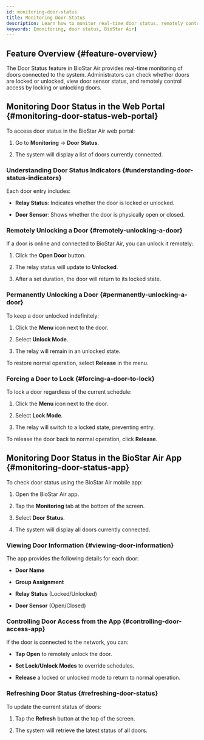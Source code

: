 ```yaml
---
id: monitoring-door-status
title: Monitoring Door Status
description: Learn how to monitor real-time door status, remotely control locks, and manage door access using both web portal and mobile app in BioStar Air.
keywords: [monitoring, door status, BioStar Air]
---
```



## Feature Overview {#feature-overview}

The Door Status feature in BioStar Air provides real-time monitoring of doors connected to the system. Administrators can check whether doors are locked or unlocked, view door sensor status, and remotely control access by locking or unlocking doors.

<YouTube videoId="_nxSRwst480" />

<CustomerNote />


## Monitoring Door Status in the Web Portal {#monitoring-door-status-web-portal}

To access door status in the BioStar Air web portal:

1. Go to **Monitoring** → **Door Status**.

1. The system will display a list of doors currently connected.

### Understanding Door Status Indicators {#understanding-door-status-indicators}

Each door entry includes:

* **Relay Status**: Indicates whether the door is locked or unlocked.

* **Door Sensor**: Shows whether the door is physically open or closed.

### Remotely Unlocking a Door {#remotely-unlocking-a-door}

If a door is online and connected to BioStar Air, you can unlock it remotely:

1. Click the **Open Door** button.

1. The relay status will update to **Unlocked**.

1. After a set duration, the door will return to its locked state.

### Permanently Unlocking a Door {#permanently-unlocking-a-door}

To keep a door unlocked indefinitely:

1. Click the **Menu** icon next to the door.

1. Select **Unlock Mode**.

1. The relay will remain in an unlocked state.

To restore normal operation, select **Release** in the menu.

### Forcing a Door to Lock {#forcing-a-door-to-lock}

To lock a door regardless of the current schedule:

1. Click the **Menu** icon next to the door.

1. Select **Lock Mode**.

1. The relay will switch to a locked state, preventing entry.

To release the door back to normal operation, click **Release**.


## Monitoring Door Status in the BioStar Air App {#monitoring-door-status-app}

To check door status using the BioStar Air mobile app:

1. Open the BioStar Air app.

1. Tap the **Monitoring** tab at the bottom of the screen.

1. Select **Door Status**.

1. The system will display all doors currently connected.

### Viewing Door Information {#viewing-door-information}

The app provides the following details for each door:

* **Door Name**

* **Group Assignment**

* **Relay Status** (Locked/Unlocked)

* **Door Sensor** (Open/Closed)

### Controlling Door Access from the App {#controlling-door-access-app}

If the door is connected to the network, you can:

* **Tap Open** to remotely unlock the door.

* **Set Lock/Unlock Modes** to override schedules.

* **Release** a locked or unlocked mode to return to normal operation.

### Refreshing Door Status {#refreshing-door-status}

To update the current status of doors:

1. Tap the **Refresh** button at the top of the screen.

1. The system will retrieve the latest status of all doors.
